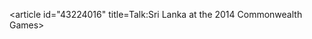 <article id="43224016" title=Talk:Sri Lanka at the 2014 Commonwealth Games>
	<talkpage id="43224016" title="Talk:Sri Lanka at the 2014 Commonwealth Games">
{{WikiProject Multi-sport events|class=start|importance=low}}
{{WikiProject Sri Lanka|class=start|importance=low}}
	</talkpage>
</article>